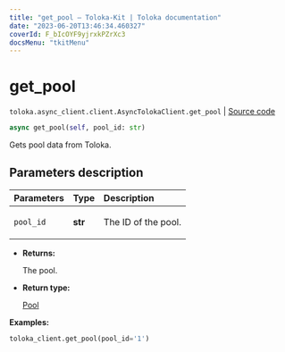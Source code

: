 ```yaml
---
title: "get_pool — Toloka-Kit | Toloka documentation"
date: "2023-06-20T13:46:34.460327"
coverId: F_bIcOYF9yjrxkPZrXc3
docsMenu: "tkitMenu"
---
```


# get_pool

`toloka.async_client.client.AsyncTolokaClient.get_pool` | [Source code](https://github.com/Toloka/toloka-kit/blob/v1.2.0/src/async_client/client.py#L0)

```python
async get_pool(self, pool_id: str)
```

Gets pool data from Toloka.

## Parameters description

| Parameters | Type | Description |
| :----------| :----| :-----------|
`pool_id`|**str**|<p>The ID of the pool.</p>

* **Returns:**

  The pool.

* **Return type:**

  [Pool](/docs/toloka-kit/reference/toloka.client.pool.Pool)

**Examples:**

```python
toloka_client.get_pool(pool_id='1')
```